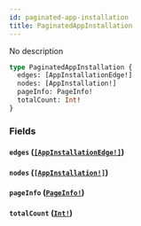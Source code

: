 ```yaml
---
id: paginated-app-installation
title: PaginatedAppInstallation
---
```


No description

```graphql
type PaginatedAppInstallation {
  edges: [AppInstallationEdge!]
  nodes: [AppInstallation!]
  pageInfo: PageInfo!
  totalCount: Int!
}
```

### Fields

#### `edges` ([`[AppInstallationEdge!]`](/graphql/objects/app-installation-edge))

#### `nodes` ([`[AppInstallation!]`](/graphql/objects/app-installation))

#### `pageInfo` ([`PageInfo!`](/graphql/objects/page-info))

#### `totalCount` ([`Int!`](/graphql/scalars/int))
